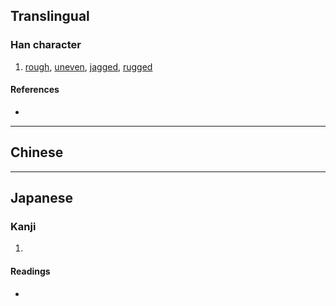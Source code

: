 {{also|﨑|崎}}
{{character info}}
==Translingual==

===Han character===
{{Han char|rn=46|rad=山|as=09|sn=12|four=|canj=UYTR|ids=⿱山竒}}

# [[rough]], [[uneven]], [[jagged]], [[rugged]]

====References====
* {{Han ref|kx=0316.381|hdz=10788.141|uh=5D5C|ud=23900}}

----

==Chinese==
{{zh-see|崎}}

----

==Japanese==

===Kanji===
{{ja-kanji|grade=|rs=山09}}

# {{alternative form of|ja|崎}}

====Readings====
* {{ja-readings
|goon=き
|kanon=き
|kun=けわ-し.い, さき
}}
